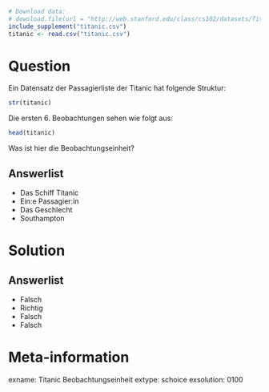 ```r
# Download data:
# download.file(url = "http://web.stanford.edu/class/cs102/datasets/Titanic.csv", destfile = "titanic.csv" )
include_supplement("titanic.csv")
titanic <- read.csv("titanic.csv")
```

Question
========

Ein Datensatz der Passagierliste der Titanic hat folgende Struktur:

```r
str(titanic)
```

Die ersten 6. Beobachtungen sehen wie folgt aus:

```r
head(titanic)
```

Was ist hier die Beobachtungseinheit?

Answerlist
----------
* Das Schiff Titanic
* Ein:e Passagier:in
* Das Geschlecht
* Southampton

Solution
========

Answerlist
----------
* Falsch
* Richtig
* Falsch
* Falsch

Meta-information
================
exname: Titanic Beobachtungseinheit
extype: schoice
exsolution: 0100
